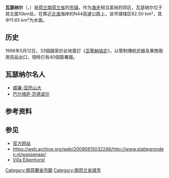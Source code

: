 {{noteTA
|G1=荷兰地名
|G2=Country
|T=zh-hans:瓦瑟纳尔;zh-hant:瓦聖納;
|1=zh-hans:瓦瑟纳尔;zh-hant:瓦聖納;
}}
{{Infobox settlement
<!-- See Template:Infobox settlement for additional fields and descriptions -->
<!-- Name and transliteration -->
| name                    = 瓦瑟纳尔
| native_name             = Wassenaar
| settlement_type         = [[市镇_(荷兰)|市镇]]
<!-- Images, nickname, motto -->
| image_skyline           = Wassenaar Beach at Night (19927813283).jpg
| image_alt               = 
| image_caption           = 日落后的沙滩
| image_flag              = Wassenaar flag.svg
| flag_size               = 100x67px
| flag_alt                = 
| image_shield            = Coat of arms of Wassenaar.svg
| shield_size             = 100x80px
| shield_alt              = 
<!-- Maps, coordinates -->
| image_map               = Map - NL - Municipality code 0629 (2009).svg
| map_alt                 = Highlighted position of Wassenaar in a municipal map of South Holland
| map_caption             = 瓦瑟纳尔在南荷兰省的位置
| coordinates             = {{coord|52|9|N|4|24|E|region:NL|display=inline,title}}
| coordinates_footnotes   = 
| subdivision_type        = [[世界政區索引|国家]]
| subdivision_name        = {{NL}}
| subdivision_type1       = [[荷蘭省份|省份]]
| subdivision_name1       = [[南荷兰省|南荷兰省]]
| government_footnotes    = <ref name="mayor_now">{{cite web
 |url = http://www.wassenaar.nl/bestuur_en_organisatie/college_b_en_w/burgemeester_hoekema
 |title = Burgemeester Hoekema
 |trans-title = Mayor Hoekema
 |language = nl
 |publisher = Gemeente Wassenaar
 |access-date = 27 August 2013
 |archive-date = 2014-04-27
 |archive-url = https://web.archive.org/web/20140427030500/http://www.wassenaar.nl/bestuur_en_organisatie/college_b_en_w/burgemeester_hoekema
 |dead-url = yes
 }}</ref>
| governing_body          = 市议会
| leader_party            = CDA
| leader_title            = 市长
| leader_name             = [[Frank_Koen|Frank Koen]] (代理)
<!-- Geographic information -->
| unit_pref               = Metric
<!-- ALL fields with measurements have automatic unit conversion -->
<!-- for references: use <ref> tags -->
| area_footnotes          = <ref>{{Dutch municipality total area|dataref}}</ref>
<!-- square kilometers -->
| area_total_km2          = {{Dutch municipality total area|Wassenaar}}
| area_land_km2           = {{Dutch municipality land area|Wassenaar}}
| area_water_km2          = {{Dutch municipality water area|Wassenaar}}
| elevation_footnotes     = <ref name="AHN">{{cite web
 |url = http://www.ahn.nl/postcodetool
 |title = Postcodetool for 2242LV
 |language = nl
 |author = <!--Staff writer(s); no by-line.-->
 |work = Actueel Hoogtebestand Nederland
 |publisher = Het Waterschapshuis
 |access-date = 27 August 2013
 |archive-date = 2013-09-21
 |archive-url = https://web.archive.org/web/20130921053543/http://www.ahn.nl/postcodetool
 |dead-url = no
 }}</ref>
| elevation_m             = 1
| elevation_max_footnotes = <!-- for references: use <ref> tags -->
| elevation_max_m         =
| elevation_min_footnotes = <!-- for references: use <ref> tags -->
| elevation_min_m         =
<!-- Population, demographics -->
| population_footnotes    = <ref>{{Dutch municipality population|dataref}}</ref>
| population_total        = {{Dutch municipality population|Wassenaar}}
| population_as_of        = {{MONTHNAME|{{Dutch municipality population|popbasemonth}}}} {{Dutch municipality population|popbaseyear}}
| population_density_km2  = {{Dutch municipality population density|Wassenaar}} <!-- For automatic calculation: auto-->
| population_demonym      = Wassenaarder
<!-- Other information -->
| timezone1               = [[欧洲中部时间|CET]]
| utc_offset1             = +1
| timezone1_DST           = [[欧洲中部夏令时间|CEST]]
| utc_offset1_DST         = +2
| postal_code_type        = 邮政编码
| postal_code             = 2240–2245
| area_code_type          = 电话区号
| area_code               = 070
| website                 = {{URL|1=http://www.wassenaar.nl}}
| footnotes               =
}}

'''瓦瑟纳尔'''（{{lang-nl|Wassenaar}}，{{IPA-nl|ˈʋɑsənaːr|lang|Nl-Wassenaar.ogg}}）是[[荷兰|荷兰]][[南荷兰省|南荷兰省]]的[[市镇_(荷兰)|市镇]]。作为[[海牙|海牙]]相当富裕的郊区，瓦瑟纳尔位于其北面10km处，在靠近[[北海_(大西洋)|北海]]海岸的N44高速公路上。该市镇辖区62.50 km²，其中11.65 km²为水面。

== 历史 ==
1996年5月12日，33個國家於此地簽訂《[[瓦聖納協定|瓦聖納協定]]》，以管制傳統武器及軍商兩用貨品出口，現時已有40個簽署國。

== 瓦瑟纳尔名人 ==
*[[威廉-亚历山大_(荷兰)|威廉-亚历山大]]
*[[巴尔塔萨·范德波尔|巴尔塔萨·范德波尔]]

== 参考资料 ==
{{Reflist}}

== 参见 ==
{{commonscat|Wassenaar}}
* [http://www.wassenaar.nl 官方网站] {{Wayback|url=http://www.wassenaar.nl/ |date=20210119173251 }}
* https://web.archive.org/web/20090815032246/http://www.plattegronden.nl/wassenaar/
* [http://www.hola.com/casasreales/especial/villa_eikenhorst/ Villa Eikenhorst] {{Wayback|url=http://www.hola.com/casasreales/especial/villa_eikenhorst/ |date=20200614174238 }}

{{South Holland Province}}
{{Authority control}}
{{DEFAULTSORT:Wassenaar}}
[[Category:南荷蘭省市鎮|Category:南荷蘭省市鎮]]
[[Category:南荷兰省城市|Category:南荷兰省城市]]